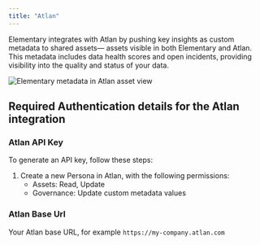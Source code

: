 ```yaml
---
title: "Atlan"
---
```


Elementary integrates with Atlan by pushing key insights as custom metadata to shared assets—
assets visible in both Elementary and Atlan.
This metadata includes data health scores and open incidents, providing visibility into the quality and status of your
data.

<Frame>
  <div className="dark:bg-white rounded-md p-1">
    <img
      src="https://res.cloudinary.com/dvmtceykh/image/upload/v1733326078/image_21_ygrpno.png"
      alt="Elementary metadata in Atlan asset view"
    />
  </div>
</Frame>

## Required Authentication details for the Atlan integration
### Atlan API Key
To generate an API key, follow these steps:
1. Create a new Persona in Atlan, with the following permissions:
   - Assets: Read, Update
   - Governance: Update custom metadata values

### Atlan Base Url
Your Atlan base URL, for example `https://my-company.atlan.com`


